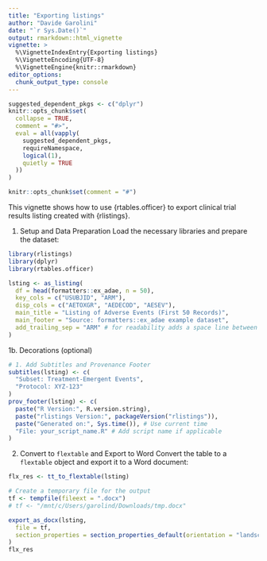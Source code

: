 ```yaml
---
title: "Exporting listings"
author: "Davide Garolini"
date: "`r Sys.Date()`"
output: rmarkdown::html_vignette
vignette: >
  %\VignetteIndexEntry{Exporting listings}
  %\VignetteEncoding{UTF-8}
  %\VignetteEngine{knitr::rmarkdown}
editor_options:
  chunk_output_type: console
---
```


```r
suggested_dependent_pkgs <- c("dplyr")
knitr::opts_chunk$set(
  collapse = TRUE,
  comment = "#>",
  eval = all(vapply(
    suggested_dependent_pkgs,
    requireNamespace,
    logical(1),
    quietly = TRUE
  ))
)
```

```r
knitr::opts_chunk$set(comment = "#")
```

This vignette shows how to use {rtables.officer} to export clinical trial results listing created with {rlistings}.

1. Setup and Data Preparation
Load the necessary libraries and prepare the dataset:

```r
library(rlistings)
library(dplyr)
library(rtables.officer)

lsting <- as_listing(
  df = head(formatters::ex_adae, n = 50),
  key_cols = c("USUBJID", "ARM"),
  disp_cols = c("AETOXGR", "AEDECOD", "AESEV"),
  main_title = "Listing of Adverse Events (First 50 Records)",
  main_footer = "Source: formatters::ex_adae example dataset",
  add_trailing_sep = "ARM" # for readability adds a space line between differen ARMs
)
```


1b. Decorations (optional)

```r
# 1. Add Subtitles and Provenance Footer
subtitles(lsting) <- c(
  "Subset: Treatment-Emergent Events",
  "Protocol: XYZ-123"
)
prov_footer(lsting) <- c(
  paste("R Version:", R.version.string),
  paste("rlistings Version:", packageVersion("rlistings")),
  paste("Generated on:", Sys.time()), # Use current time
  "File: your_script_name.R" # Add script name if applicable
)
```

2. Convert to `flextable` and Export to Word
Convert the table to a `flextable` object and export it to a Word document:

```r
flx_res <- tt_to_flextable(lsting)

# Create a temporary file for the output
tf <- tempfile(fileext = ".docx")
# tf <- "/mnt/c/Users/garolind/Downloads/tmp.docx"

export_as_docx(lsting,
  file = tf,
  section_properties = section_properties_default(orientation = "landscape")
)
flx_res
```
